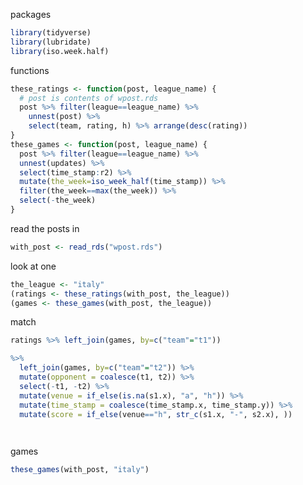 packages

```r
library(tidyverse)
library(lubridate)
library(iso.week.half)
```

functions

```r
these_ratings <- function(post, league_name) {
  # post is contents of wpost.rds
  post %>% filter(league==league_name) %>% 
    unnest(post) %>% 
    select(team, rating, h) %>% arrange(desc(rating))
}
these_games <- function(post, league_name) {
  post %>% filter(league==league_name) %>% 
  unnest(updates) %>% 
  select(time_stamp:r2) %>% 
  mutate(the_week=iso_week_half(time_stamp)) %>% 
  filter(the_week==max(the_week)) %>% 
  select(-the_week)
}
```


read the posts in

```r
with_post <- read_rds("wpost.rds")
```

look at one

```r
the_league <- "italy"
(ratings <- these_ratings(with_post, the_league))
(games <- these_games(with_post, the_league))
```

match

```r

ratings %>% left_join(games, by=c("team"="t1")) 

%>% 
  left_join(games, by=c("team"="t2")) %>% 
  mutate(opponent = coalesce(t1, t2)) %>% 
  select(-t1, -t2) %>% 
  mutate(venue = if_else(is.na(s1.x), "a", "h")) %>% 
  mutate(time_stamp = coalesce(time_stamp.x, time_stamp.y)) %>% 
  mutate(score = if_else(venue=="h", str_c(s1.x, "-", s2.x), ))

  
```



games

```r
these_games(with_post, "italy")
```

